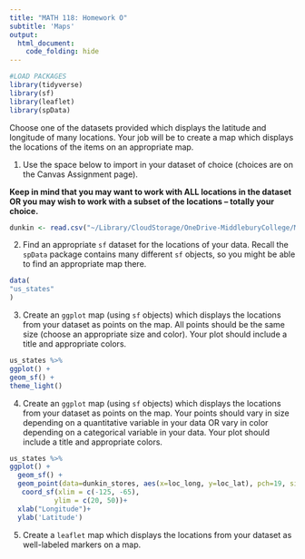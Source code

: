 ```yaml
---
title: "MATH 118: Homework O"
subtitle: 'Maps'
output:
  html_document:
    code_folding: hide
---
```


```r
#LOAD PACKAGES 
library(tidyverse)
library(sf) 
library(leaflet)
library(spData)
```

Choose one of the datasets provided which displays the latitude and longitude of many locations. Your job will be to create a map which displays the locations of the items on an appropriate map.

1. Use the space below to import in your dataset of choice (choices are on the Canvas Assignment page). 

**Keep in mind that you may want to work with ALL locations in the dataset OR you may wish to work with a subset of the locations -- totally your choice.**

```r
dunkin <- read.csv("~/Library/CloudStorage/OneDrive-MiddleburyCollege/MATH0118 - Fall 2022/dunkin_stores.csv")
```

2. Find an appropriate `sf` dataset for the locations of your data. Recall the `spData` package contains many different `sf` objects, so you might be able to find an appropriate map there. 

```r
data(
"us_states"
)
```

3. Create an `ggplot` map (using `sf` objects) which displays the locations from your dataset as points on the map. All points should be the same size (choose an appropriate size and color). Your plot should include a title and appropriate colors. 

```r
us_states %>%
ggplot() +
geom_sf() +
theme_light()
```

4. Create an `ggplot` map (using `sf` objects) which displays the locations from your dataset as points on the map. Your points should vary in size depending on a quantitative variable in your data OR vary in color depending on a categorical variable in your data. Your plot should include a title and appropriate colors.

```r
us_states %>%  
ggplot() +  
  geom_sf() + 
  geom_point(data=dunkin_stores, aes(x=loc_long, y=loc_lat), pch=19, size=1) +
   coord_sf(xlim = c(-125, -65), 
           ylim = c(20, 50))+
  xlab("Longitude")+
  ylab('Latitude')
```

5. Create a `leaflet` map which displays the locations from your dataset as well-labeled markers on a map. 

```r

```

